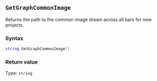 ::: {.minipage data-latex="{\textwidth}"}
## `GetGraphCommonImage`

Returns the path to the common image\index{images!bar backgrounds} drawn across all bars for new projects.

### Syntax {-}

``` .lua
string GetGraphCommonImage()
```

### Return value {-}

Type: `string`
:::
